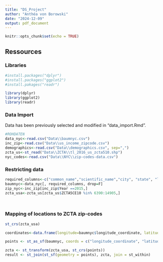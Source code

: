 ```yaml
---
title: "DS_Project"
author: "Anthéa von Borowski"
date: "2024-12-09"
output: pdf_document
---
```


```r
knitr::opts_chunk$set(echo = TRUE)
```

## Ressources

### Libraries

```r
#install.packages("dplyr")
#install.packages("ggplot2")
#install.pakages("readr")

library(dplyr)
library(ggplot2)
library(readr)
```

### Data Import

Data has been previously selected and modified in "data_import.Rmd".

```r
#ROHDATEN
data_nyc<-read.csv("Data\\baumnyc.csv")
inc_zip<-read.csv("Data\\us_income_zipcode.csv")
demographics<-read.csv("Data\\demographics.csv", sep=",")
zcta_us<-st_read("Data\\ZCTA\\tl_2016_us_zcta510.shp")
nyc_codes<-read.csv("Data\\NYC\\zip-codes-data.csv")


```

### Restricting data
```r

required_columns<-c("common_name","scientific_name","city", "state", "longitude_coordinate", "latitude_coordinate", "zipcode", "condition", "native", "greater_metro")
baumnyc<-data_nyc[, required_columns, drop=F]
zip_nyc<-inc_zip[inc_zip$Year ==2015,]
zcta_usa<-zcta_us[zcta_us$ZCTA5CE10 %in% 6390:14905,]




```

### Mapping of locations to ZCTA zip-codes

```r

st_crs(zcta_usa)

coordinates<-data.frame(longitude=baumnyc$longitude_coordinate, latitude=baumnyc$latitude_coordinate)

points <- st_as_sf(baumnyc, coords = c("longitude_coordinate", "latitude_coordinate"), crs = 4326)

zcta <- st_transform(zcta_usa, st_crs(points))
result <- st_join(st_sf(geometry = points), zcta, join = st_within)



```


